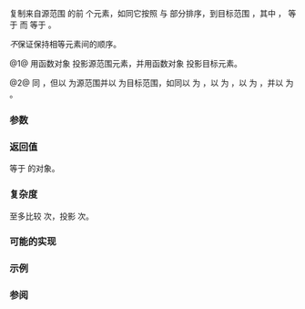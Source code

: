 {{cpp/ranges/title|partial_sort_copy|partial_sort_copy_result}}
{{cpp/algorithm/ranges/navbar}}
{{dcl begin}}
{{dcl header|algorithm}}
{{dcl h|调用签名}}
{{dcl|num=1|since=c++20|1=
template&lt; std::input_iterator I1, std::sentinel_for&lt;I1&gt; S1,
          std::random_access_iterator I2, std::sentinel_for&lt;I2&gt; S2,
          class Comp = ranges::less, class Proj1 = std::identity,
          class Proj2 = std::identity &gt;
requires std::indirectly_copyable&lt;I1, I2&gt; &amp;&amp;
         std::sortable&lt;I2, Comp, Proj2&gt; &amp;&amp;
         std::indirect_strict_weak_order&lt;Comp, std::projected&lt;I1, Proj1&gt;,
             std::projected&lt;I2, Proj2&gt;&gt;
constexpr partial_sort_copy_result&lt;I1, I2&gt;
    partial_sort_copy( I1 first, S1 last, I2 result_first, S2 result_last,
                       Comp comp = {}, Proj1 proj1 = {}, Proj2 proj2 = {} );
}}
{{dcl|num=2|since=c++20|1=
template&lt; ranges::input_range R1, ranges::random_access_range R2,
          class Comp = ranges::less, class Proj1 = std::identity,
          class Proj2 = std::identity &gt;
requires std::indirectly_copyable&lt;ranges::iterator_t&lt;R1&gt;, ranges::iterator_t&lt;R2&gt;&gt; &amp;&amp;
         std::sortable&lt;ranges::iterator_t&lt;R2&gt;, Comp, Proj2&gt; &amp;&amp;
         std::indirect_strict_weak_order&lt;Comp, std::projected&lt;ranges::iterator_t&lt;R1&gt;,
             Proj1&gt;, std::projected&lt;ranges::iterator_t&lt;R2&gt;, Proj2&gt;&gt;
constexpr partial_sort_copy_result&lt;ranges::borrowed_iterator_t&lt;R1&gt;,
                                   ranges::borrowed_iterator_t&lt;R2&gt;&gt;
    partial_sort_copy( R1&amp;&amp; r, R2&amp;&amp; result_r,
                       Comp comp = {}, Proj1 proj1 = {}, Proj2 proj2 = {} );
}}
{{dcl h|辅助类型}}
{{dcl|num=3|since=c++20|1=
template&lt; class I, class O &gt;
using partial_sort_copy_result = ranges::in_out_result&lt;I, O&gt;;
}}
{{dcl end}}

复制来自源范围 {{range|first|last}} 的前 {{c|N}} 个元素，如同它按照 {{c|comp}} 与 {{c|proj1}} 部分排序，到目标范围 {{range|result_first|result_first + N}}，其中 {{mathjax-or|1=\(\scriptsize N = \min{(L_1, L_2)}\)|2=N = min(L₁, L₂)}}，{{mathjax-or|\(\scriptsize L_1\)|L₁}} 等于 {{c|ranges::distance(first, last)}} 而 {{mathjax-or|\(\scriptsize L_2\)|L₂}} 等于 {{c|ranges::distance(result_first, result_last)}}。

''不''保证保持相等元素间的顺序。

@1@ 用函数对象 {{c|proj1}} 投影源范围元素，并用函数对象 {{c|proj2}} 投影目标元素。

@2@ 同 {{v|1}}，但以 {{c|r}} 为源范围并以 {{c|result_r}} 为目标范围，如同以 {{c|ranges::begin(r)}} 为 {{c|first}}，以 {{c|ranges::end(r)}} 为 {{c|last}}，以 {{c|ranges::begin(result_r)}} 为 {{c|result_first}}，并以 {{c|ranges::end(result_r)}} 为 {{c|result_last}}。

{{cpp/ranges/niebloid}}

===参数===
{{par begin}}
{{par range|3=复制来源的|range=源|sentinel=yes}}
{{par|r|复制来源的源范围}}
{{par range|result_first|result_last|3=|range=目标|sentinel=yes}}
{{par|result_r|目标范围}}
{{par|comp|应用到投影后元素的比较}}
{{par|proj1|应用到源范围元素的投影}}
{{par|proj2|应用到目标范围元素的投影}}
{{par end}}

===返回值===
等于 {{c|{last, result_first + N} }} 的对象。

===复杂度===
至多比较 {{mathjax-or|\(\scriptsize L_1 \cdot \log{(N)}\)|L₁•log(N)}} 次，投影 {{mathjax-or|\(\scriptsize 2 \cdot L_1 \cdot \log{(N)}\)|2•L₁•log(N)}} 次。

===可能的实现===
{{eq fun|1=
struct partial_sort_copy_fn
{
    template&lt;std::input_iterator I1, std::sentinel_for&lt;I1&gt; S1,
             std::random_access_iterator I2, std::sentinel_for&lt;I2&gt; S2,
             class Comp = ranges::less, class Proj1 = std::identity,
             class Proj2 = std::identity&gt;
    requires std::indirectly_copyable&lt;I1, I2&gt; &amp;&amp; std::sortable&lt;I2, Comp, Proj2&gt; &amp;&amp;
             std::indirect_strict_weak_order&lt;Comp, std::projected&lt;I1, Proj1&gt;,
             std::projected&lt;I2, Proj2&gt;&gt;
    constexpr ranges::partial_sort_copy_result&lt;I1, I2&gt;
        operator()(I1 first, S1 last, I2 result_first, S2 result_last,
                   Comp comp = {}, Proj1 proj1 = {}, Proj2 proj2 = {}) const
    {
        if (result_first == result_last)
            return {std::move(ranges::next(std::move(first), std::move(last))),
                    std::move(result_first)};

        auto out_last{result_first};
        // 复制首 N 个元素
        for (; !(first == last or out_last == result_last); ++out_last, ++first)
            *out_last = *first;

        // 转换 N 个复制的元素为最大堆
        ranges::make_heap(result_first, out_last, comp, proj2);

        // 处理剩余的输入范围（若存在），保持堆属性
        for (; first != last; ++first)
        {
            if (std::invoke(comp, std::invoke(proj1, *first),
                                  std::invoke(proj2, *result_first)))
            {
                // 弹出最大项并塞入新找到的较小项
                ranges::pop_heap(result_first, out_last, comp, proj2);
                *(out_last - 1) = *first;
                ranges::push_heap(result_first, out_last, comp, proj2);
            }
        }

        // 输出范围中首 N 个元素仍为堆——转换之为已排序范围
        ranges::sort_heap(result_first, out_last, comp, proj2);

        return {std::move(first), std::move(out_last)};
    }

    template&lt;ranges::input_range R1, ranges::random_access_range R2,
             class Comp = ranges::less, class Proj1 = std::identity,
             class Proj2 = std::identity&gt;
    requires std::indirectly_copyable&lt;ranges::iterator_t&lt;R1&gt;, ranges::iterator_t&lt;R2&gt;&gt; &amp;&amp;
             std::sortable&lt;ranges::iterator_t&lt;R2&gt;, Comp, Proj2&gt; &amp;&amp;
             std::indirect_strict_weak_order&lt;Comp, std::projected&lt;ranges::iterator_t&lt;R1&gt;,
             Proj1&gt;, std::projected&lt;ranges::iterator_t&lt;R2&gt;, Proj2&gt;&gt;
    constexpr ranges::partial_sort_copy_result&lt;ranges::borrowed_iterator_t&lt;R1&gt;,
              ranges::borrowed_iterator_t&lt;R2&gt;&gt;
        operator()(R1&amp;&amp; r, R2&amp;&amp; result_r, Comp comp = {},
                   Proj1 proj1 = {}, Proj2 proj2 = {}) const
    {
        return (*this)(ranges::begin(r), ranges::end(r),
                       ranges::begin(result_r), ranges::end(result_r),
                       std::move(comp), std::move(proj1), std::move(proj2));
    }
};

inline constexpr partial_sort_copy_fn partial_sort_copy {};
}}

===示例===
{{example
|code=
#include &lt;algorithm&gt;
#include &lt;forward_list&gt;
#include &lt;functional&gt;
#include &lt;iostream&gt;
#include &lt;ranges&gt;
#include &lt;string_view&gt;
#include &lt;vector&gt;

void print(std::string_view rem, std::ranges::input_range auto const&amp; v)
{
    for (std::cout &lt;&lt; rem; const auto&amp; e : v)
        std::cout &lt;&lt; e &lt;&lt; ' ';
    std::cout &lt;&lt; '\n';
}

int main()
{
    const std::forward_list source{4, 2, 5, 1, 3};

    print("以升序写入较小 vector: ", "");

    std::vector dest1{10, 11, 12};
    print("const source list: ", source);
    print("destination range: ", dest1);
    std::ranges::partial_sort_copy(source, dest1);
    print("partial_sort_copy: ", dest1);

    print("以降序写入较大 vector:", "");

    std::vector dest2{10, 11, 12, 13, 14, 15, 16};
    print("const source list: ", source);
    print("destination range: ", dest2);
    std::ranges::partial_sort_copy(source, dest2, std::greater{});
    print("partial_sort_copy: ", dest2);
}
|output=
以升序写入较小 vector:
const source list: 4 2 5 1 3
destination range: 10 11 12
partial_sort_copy: 1 2 3
以降序写入较大 vector:
const source list: 4 2 5 1 3
destination range: 10 11 12 13 14 15 16
partial_sort_copy: 5 4 3 2 1 15 16
}}

===参阅===
{{dsc begin}}
{{dsc inc|cpp/algorithm/ranges/dsc partial_sort}}
{{dsc inc|cpp/algorithm/ranges/dsc sort}}
{{dsc inc|cpp/algorithm/ranges/dsc stable_sort}}
{{dsc inc|cpp/algorithm/ranges/dsc sort_heap}}
{{dsc inc|cpp/algorithm/ranges/dsc make_heap}}
{{dsc inc|cpp/algorithm/ranges/dsc push_heap}}
{{dsc inc|cpp/algorithm/ranges/dsc pop_heap}}
{{dsc inc|cpp/algorithm/dsc partial_sort_copy}}
{{dsc end}}

{{langlinks|de|en|es|fr|it|ja|pt|ru}}